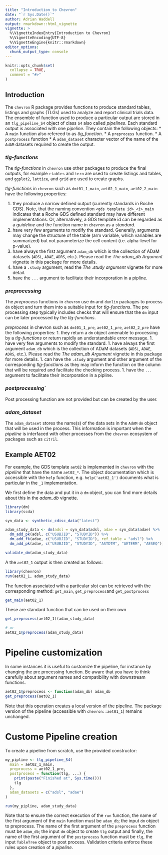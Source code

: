 ```yaml
---
title: "Introduction to Chevron"
date: "`r Sys.Date()`"
author: Adrian Waddell
output: rmarkdown::html_vignette
vignette: >
  %\VignetteIndexEntry{Introduction to Chevron}
  %\VignetteEncoding{UTF-8}
  %\VignetteEngine{knitr::rmarkdown}
editor_options:
  chunk_output_type: console
---
```


```r
knitr::opts_chunk$set(
  collapse = TRUE,
  comment = "#>"
)
```


## Introduction

The `chevron` R package provides functions to produce standard tables, listings and graphs (TLGs) used to analyze and
report clinical trials data. The ensemble of function used to produce a particular output are stored in an
`tlg_pipeline_S4` object of class `S4` also called *pipelines*.
Each standard output is associated with one  *pipeline*. They contain the following objects:
* A `main` function also refereed to as *tlg_function*.
* A `preprocess` function.
* A `postprocess` function
* A `adam_dataset` character vector of the name of the `AdAM` datasets required to create the output.
 

### *tlg-functions*
The *tlg-functions* in `chevron` use other packages to produce the final outputs, for example `rtables` and `tern` are
used to create listings and tables, and `ggplot2`, `lattice`, and `grid` are used to create graphs.

*tlg-functions* in `chevron` such as `dmt01_1_main`, `aet02_1_main`, `aet02_2_main` have the following properties:

1. they produce a narrow defined output (currently standards in Roche GDS). Note, that the naming convention
   `<gds template id>_<i>_main` indicates that a Roche GDS defined standard may have different implementations. Or,
    alternatively, a GDS template id can be regarded as a *guideline* and the function name in `chevron` as a
    *standard*.
1. have very few arguments to modify the standard. Generally, arguments may change the structure of the table (arm
variable, which variables are summarized) but not parameterize the cell content (i.e. alpha-level for p-value).
1. have always the first argument `adam_db` which is the collection of ADaM datasets (`ADSL`, `ADAE`,
`ADRS`, etc.). Please read the *The adam_db Argument* vignette in this package for more details.
1. have a `.study` argument, read the *The .study argument* vignette for more detail.
1. have the `...` argument to facilitate their incorporation in a pipline.

### *preprocessing*
The *preprocess* functions in `chevron` use `dm` and `dunlin` packages to process `dm` object and turn them into a
suitable input for *tlg-functions*. The pre processing step typically includes checks that will ensure that the `dm`
input can be later processed by the *tlg-functions*.

*preprocess* in chevron such as `dmt01_1_pre`, `aet02_1_pre`, `aet02_2_pre` have the following properties:
1. they return a `dm` object amenable to processing by a *tlg-functions* or return rapidly an understandable error
message.
1. have very few arguments to modify the standard.
1. have always the first argument `adam_db` which is the collection of ADaM datasets (`ADSL`, `ADAE`,
`ADRS`, etc.). Please read the *The adam_db Argument* vignette in this package for more details.
1. can have the `.study` argument and other argument of the corresponding *tlg-functions* as they may inform the
function on the column that will be required and facilitate the checking process.
1. have the `...` argument to facilitate their incorporation in a pipline.

### *postprocessing*`
Post processing function are not provided but can be created by the user. 

### *adam_dataset*
The `adam_dataset` stores the name(s) of the data sets in the `AdAM` `dm` object that will be used in the process. This
information is important when the *pipeline* is interfaced with other processes from the `chevron` ecosystem of packages
such as `citril`.


## Example AET02

For example, the GDS template `aet02` is implemented in `chevron` with the *pipeline* that have the name `aet02_*`. The
object documentation which is accessible with the `help` function, e.g. `help('aet02_1')` documents what is particular
in the `_1` implementation.

We first define the data and put it in a `dm` object, you can find more details about this in the *adam_db* vignette.

```r
library(dm)
library(scda)

syn_data <- synthetic_cdisc_data("latest")

adam_study_data <- dm(adsl = syn_data$adsl, adae = syn_data$adae) %>%
  dm_add_pk(adsl, c("USUBJID", "STUDYID")) %>%
  dm_add_fk(adae, c("USUBJID", "STUDYID"), ref_table = "adsl") %>%
  dm_add_pk(adae, c("USUBJID", "STUDYID", "ASTDTM", "AETERM", "AESEQ"))

validate_dm(adam_study_data)
```

A the `aet02_1` output is then created as follows:

```r
library(chevron)
run(aet02_1, adam_study_data)
```

The function associated with a particular slot can be retrieved with the corresponding method: `get_main`,
`get_preprocess`and `get_postprocess`

```r
get_main(aet02_1)
```

These are standard function that can be used on their own

```r
get_preprocess(aet02_1)(adam_study_data)

# or
aet02_1@preprocess(adam_study_data)
```

# Pipeline customization

In some instances it is useful to customize the pipeline, for instance by changing the pre processing function. Be aware
that you have to think carefully about argument names and compatibility with downstream functions.

```r
aet02_1@preprocess <- function(adam_db) adam_db
get_preprocess(aet02_1)
```

Note that this operation creates a local version of the pipeline. The package version of the pipeline (accessible with
`chevron::aet01_1`) remains unchanged.

# Custome Pipeline creation

To create a pipeline from scratch, use the provided constructor:
```r

my_pipline <- tlg_pipeline_S4(
  main = aet02_1_main,
  preprocess = aet02_1_pre,
  postprocess = function(tlg, ...) {
    print(paste("Finished at", Sys.time()))
    tlg
  },
  adam_datasets = c("adsl", "adae")
)

run(my_pipline, adam_study_data)
```


Note that to ensure the correct execution of the `run` function, the name of the first argument of the `main` function
must be `adam_db`; the input `dm` object to preprocess. The name of the first argument of the `preprocess` function must
be `adam_db`; the input `dm` object to create `tlg` output and finally, the name of the first argument of the
`postprocess` function must be `tlg`, the input `TableTree` object to post process. Validation criteria enforce these
rules upon creation of a *pipeline*.
